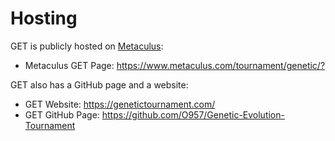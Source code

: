 # Hosting

GET is publicly hosted on [Metaculus](https://www.metaculus.com/questions/):

* Metaculus GET Page: <https://www.metaculus.com/tournament/genetic/?>

GET also has a GitHub page and a website:

* GET Website: <https://genetictournament.com/>
* GET GitHub Page: <https://github.com/O957/Genetic-Evolution-Tournament>
